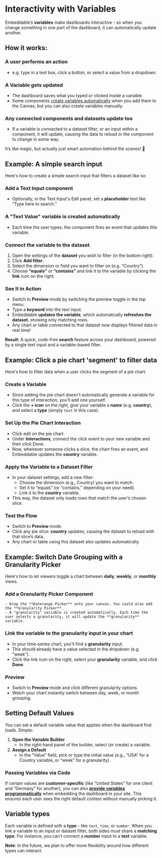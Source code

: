 
# Interactivity with Variables

Embeddable’s **variables** make dashboards interactive - so when you change something in one part of the dashboard, it can automatically update another.

## How it works:

<Steps>

### **A user performs an action**  
   - e.g. type in a text box, click a button, or select a value from a dropdown.

### **A Variable gets updated**  
   - The dashboard saves what you typed or clicked inside a variable. 
   - Some components [create variables automatically](/development/interactivity#usage-flow-1) when you add them to the Canvas, but you can also create variables manually. 

### **Any connected components and datasets update too**  
   - If a variable is connected to a dataset filter, or an input within a component, it will update, causing the data to reload or the component to change in some way. 

</Steps>

It’s like magic, but actually just smart automation behind the scenes! 🚀

## Example: A simple search input

Here's how to create a simple search input that filters a dataset like so:

<VideoComponent
    src="/video/simple-text-filter.mp4"
    width="1780"
    height="998"
/>

<Steps>

### Add a Text Input component

- Optionally, in the Text Input's Edit panel, set a **placeholder** text like “Type here to search.”

### A "Text Value" variable is created automatically

- Each time the user types, the component fires an event that updates this variable.

### Connect the variable to the dataset

1. Open the settings of the **dataset** you wish to filter (in the bottom right).
2. Click **Add filter**.  
3. Select the dimension or field you want to filter on (e.g. “Country”).  
4. Choose **“equals”** or **“contains”** and link it to the variable by clicking the **link** icon on the right.

<VideoComponent
    src="/video/how-to-add-simple-filter.mp4"
    width="1780"
    height="998"
/>

### See It in Action

- Switch to **Preview** mode by switching the preview toggle in the top menu.  
- Type a **keyword** into the text input.  
- Embeddable **updates the variable**, which automatically **refreshes the dataset**, showing only matching rows.  
- Any chart or table connected to that dataset now displays filtered data in real time!

</Steps>

**Result**: A quick, code-free **search** feature across your dashboard, powered by a single text input and a variable-based filter.

## Example: Click a pie chart 'segment' to filter data

Here's how to filter data when a user clicks the segment of a pie chart.

<VideoComponent
    src="/video/4-preview-interaction.mp4"
    width="1250"
    height="846"
/>

<Steps>

### **Create a Variable**  
   - Since adding the pie chart doesn’t automatically generate a variable for this type of interaction, you’ll add one yourself. 
   - Click the **+ icon** on the right, give your variable a **name** (e.g. **country**), and select a **type** (simply `text` in this case). 

<VideoComponent
    src="/video/1-create-variable.mp4"
    width="1250"
    height="846"
/>

### **Set Up the Pie Chart Interaction**  
   - Click edit on the pie chart.  
   - Under **Interactions**, connect the click event to your new variable and then click Done.
   - Now, whenever someone clicks a slice, the chart fires an event, and Embeddable updates the **country** variable. 

<VideoComponent
    src="/video/2-create-interaction.mp4"
    width="1250"
    height="846"
/>

### **Apply the Variable to a Dataset Filter**  
   - In your dataset settings, add a new filter:  
     - Choose the dimension (e.g., Country) you want to match.  
     - Set it to “equals” (or “contains,” depending on your need).  
     - Link it to the **country** variable.  
   - This way, the dataset only loads rows that match the user’s chosen slice.

<VideoComponent
    src="/video/3-link-dataset-filter.mp4"
    width="1250"
    height="846"
/>

### **Test the Flow**  
   - Switch to **Preview** mode.  
   - Click any pie slice: **country** updates, causing the dataset to reload with that slice’s data.  
   - Any chart or table using this dataset also updates automatically.

</Steps>

## Example: Switch Date Grouping with a Granularity Picker

Here's how to let viewers toggle a chart between **daily**, **weekly**, or **monthly** views.

<VideoComponent
    src="/video/granularity-preview.mp4"
    width="1250"
    height="788"
/>

<Steps>

### **Add a Granularity Picker Component**

    - Drop the **Daterange Picker** onto your canvas. You could also add the **Granularity Picker**.
    - A "granularity" variable is created automatically. Each time the user selects a granularity, it will update the **granularity** variable. 

<VideoComponent
    src="/video/add-granularity-picker.mp4"
    width="1250"
    height="938"
/>

### Link the variable to the granularity input in your chart

- In your time-series chart, you'll find a **granularity** input.  
- This should already have a value selected in the dropdown (e.g. "week").
- Click the link icon on the right, select your **granularity** variable, and click **Done**. 

<VideoComponent
    src="/video/hook-up-granularity.mp4"
    width="1250"
    height="938"
/>

### **Preview**

- Switch to **Preview** mode and click different granularity options.
- Watch your chart instantly switch between day, week, or month grouping.

</Steps>

## Setting Default Values

You can set a default variable value that applies when the dashboard first loads. Simple:

1. **Open the Variable Builder**  
   - In the right-hand panel of the builder, select (or create) a variable.
2. **Assign a Default**  
   - In the “Value” field, pick or type the initial value (e.g., “USA” for a Country variable, or “week” for a granularity).

### Passing Variables via Code

If certain values are **customer-specific** (like “United States” for one client and “Germany” for another), you can also [**provide variables programmatically**](/deployment/embedding#interacting-with-your-embeddable) when embedding the dashboard in your site. This ensures each user sees the right default context without manually picking it.

## Variable types

Each variable is defined with a **type** - like `text`, `time`, or `number`. When you link a variable to an input or dataset filter, both sides must share a **matching type**. For instance, you can’t connect a **number** input to a **text** variable.

**Note**: In the future, we plan to offer more flexibility around how different types can interact.


